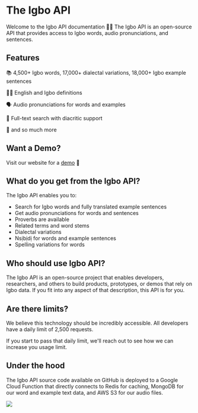 
# The Igbo API

Welcome to the Igbo API documentation 👋🏾 The Igbo API is an open-source API that provides access to Igbo words, audio pronunciations, and sentences.

## Features 

📚 4,500+ Igbo words, 17,000+ dialectal variations, 18,000+ Igbo example sentences

✍🏾 English and Igbo definitions

🗣 Audio pronunciations for words and examples

🔎 Full-text search with diacritic support

🚀 and so much more

## Want a Demo?

Visit our website for a [demo](https://igboapi.com/#try-it-out) 🧱

## What do you get from the Igbo API?

The Igbo API enables you to:

* Search for Igbo words and fully translated example sentences
* Get audio pronunciations for words and sentences
* Proverbs are available
* Related terms and word stems
* Dialectal variations
* Nsịbịdị for words and example sentences
* Spelling variations for words


## Who should use Igbo API?

The Igbo API is an open-source project that enables developers, researchers, and others 
to build products, prototypes, or demos that rely on Igbo data. If you fit into any aspect 
of that description, this API is for you.

## Are there limits?

We believe this technology should be incredibly accessible. All developers have a daily limit of 
2,500 requests.

If you start to pass that daily limit, we'll reach out to see how we can increase you usage limit.

## Under the hood

The Igbo API source code available on GitHub is deployed to a Google Cloud Function that directly connects to 
Redis for caching, MongoDB for our word and example text data, and AWS S3 for our audio files.

![](./model.png)
